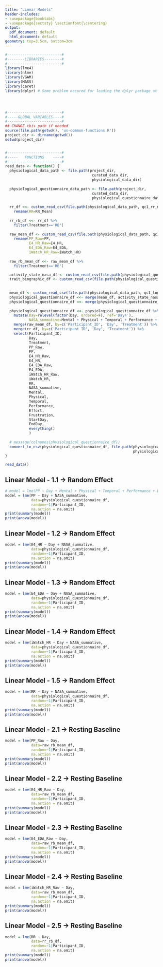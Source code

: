 ```yaml
---
title: "Linear Models"
header-includes:
- \usepackage{booktabs}
- \usepackage{sectsty} \sectionfont{\centering}
output:
  pdf_document: default
  html_document: default
geometry: top=3.5cm, bottom=3cm
---
```





```r
#-------------------------#
#--------LIBRARIES--------#
#-------------------------#
library(lme4)
library(nlme)
library(VGAM)
library(MASS)
library(caret)
library(dplyr) # Some problem occured for loading the dplyr package at the beginning




#-------------------------#
#-----GLOBAL VARIABLES----#
#-------------------------#
## CHANGE this path if needed
source(file.path(getwd(), 'us-common-functions.R'))
project_dir <- dirname(getwd())
setwd(project_dir)



``` 

\newpage
```r
#-------------------------#
#-----   FUNCTIONS    ----#
#-------------------------#
read_data <- function() {
  physiological_data_path <- file.path(project_dir, 
                                        curated_data_dir, 
                                        physiological_data_dir)
  
  physiological_questionnaire_data_path <- file.path(project_dir, 
                                        curated_data_dir, 
                                        physiological_questionnaire_data_dir)
  
  rr_df <<- custom_read_csv(file.path(physiological_data_path, qc1_rr_mean_v1_file_name)) %>% 
    rename(RR=RR_Mean)
  
  rr_rb_df <<- rr_df %>% 
    filter(Treatment=='RB')
  
  raw_mean_df <- custom_read_csv(file.path(physiological_data_path, qc1_lm_mean_v1_file_name)) %>% 
    rename(PP_Raw=PP,
           E4_HR_Raw=E4_HR,
           E4_EDA_Raw=E4_EDA,
           iWatch_HR_Raw=iWatch_HR)
  
  raw_rb_mean_df <<- raw_mean_df %>% 
    filter(Treatment=='RB')

  activity_state_nasa_df <- custom_read_csv(file.path(physiological_questionnaire_data_path, activity_state_nasa_file_name))
  trait_biographic_df <- custom_read_csv(file.path(physiological_questionnaire_data_path, trait_biographic_file_name))
  
  
  mean_df <- custom_read_csv(file.path(physiological_data_path, qc1_log_trans_mean_v1_file_name))
  physiological_questionnaire_df <<- merge(mean_df, activity_state_nasa_df, by=c('Participant_ID', 'Day'))
  physiological_questionnaire_df <<- merge(physiological_questionnaire_df, trait_biographic_df, by='Participant_ID')
  
  physiological_questionnaire_df <<- physiological_questionnaire_df %>% 
    mutate(Day=relevel(factor(Day, ordered=F), ref='Day4'),
           NASA_summative=Mental + Physical + Temporal + Performance + Effort + Frustration) %>%
    merge(raw_mean_df, by=c('Participant_ID', 'Day', 'Treatment')) %>%
    merge(rr_df, by=c('Participant_ID', 'Day', 'Treatment')) %>%
    select(Participant_ID,
           Day,
           Treatment,
           PP_Raw,
           PP,
           E4_HR_Raw,
           E4_HR,
           E4_EDA_Raw,
           E4_EDA,
           iWatch_HR_Raw,
           iWatch_HR,
           RR,
           NASA_summative,
           Mental,
           Physical,
           Temporal,
           Performance,
           Effort,
           Frustration,
           StartDay,
           EndDay,
           everything()
           )
  
  # message(colnames(physiological_questionnaire_df))
  convert_to_csv(physiological_questionnaire_df, file.path(physiological_questionnaire_data_path,
                                                           physiological_questionnaire_file_name))
}
```







<!-- Participant_ID	Day	Treatment	PP	E4_HR	E4_EDA	iWatch_HR	
R	W	Out	SA	SP	I	
Mental	Physical	Temporal	Performance	Effort	Frustration	
StartDay	EndDay	
Position	Department	Google_Scholar_H.index	Working_To_Submit	Proposal_Venue	Proposal_Submitted	Date_Of_Submission_Proposal	Approximate_Date_Of_Submission_Proposal	Received_Funding_Before	Role_In_Proposal	Type_Of_site	Num_Of_Investigators	Size_Of_Grant	Historic_Acceptance_Rate_Of_Venue	Proposal_Importance_To_Career	Conference.Journal_Name	Paper_Submitted	Date_Of_Submission	Approximate_Date_Of_Submission	Prviously_Published_This_Venue	Authorship	NumberOf_Co_Authors	Historic_Acceptance_Rate	Importance_To_Career	How_Long_Working_INDays	Start_Working_Critical_Proposal_Paper	Time_Precedes_Paper_Proposal_InDays	Work_Office	Working_Hours_TypicalWorkday	Working_Hours_BeforeDeadline	Break_After_Hours	Activities_During_Break	Trait_anxiety	Personality_AB	BFI_.Agreeableness	BFI_.Conscientiousness	BFI_.Extraversion	BFI_.Neuroticism	BFI_.Openness	
StartDay_S.Anxiety.Before.Deadline	
EndDay_S.Anxiety.Before.Deadline	
StartDay_S.Anxiety.After.Deadline	
EndDay_S.Anxiety.After.Deadline -->

\newpage
```r
read_data()
```





\newpage
Linear Model - 1.1 -> Random Effect
------------------------------
```r
# model = lme(PP ~ Day + Mental + Physical + Temporal + Performance + Effort + Frustration,
model = lme(PP ~ Day + NASA_summative,
            data=physiological_questionnaire_df,
            random=~1|Participant_ID,
            na.action = na.omit)
print(summary(model))
print(anova(model))
```


\newpage
Linear Model - 1.2 -> Random Effect
------------------------------
```r
model = lme(E4_HR ~ Day + NASA_summative, 
            data=physiological_questionnaire_df,
            random=~1|Participant_ID,
            na.action = na.omit)
print(summary(model))
print(anova(model))
```


\newpage
Linear Model - 1.3 -> Random Effect
------------------------------
```r
model = lme(E4_EDA ~ Day + NASA_summative, 
            data=physiological_questionnaire_df,
            random=~1|Participant_ID,
            na.action = na.omit)
print(summary(model))
print(anova(model))
```


\newpage
Linear Model - 1.4 -> Random Effect
------------------------------
```r
model = lme(iWatch_HR ~ Day + NASA_summative, 
            data=physiological_questionnaire_df,
            random=~1|Participant_ID,
            na.action = na.omit)
print(summary(model))
print(anova(model))
```

\newpage
Linear Model - 1.5 -> Random Effect
------------------------------
```r
model = lme(RR ~ Day + NASA_summative, 
            data=physiological_questionnaire_df,
            random=~1|Participant_ID,
            na.action = na.omit)
print(summary(model))
print(anova(model))
```






\newpage
Linear Model - 2.1 -> Resting Baseline
------------------------------
```r
model = lme(PP_Raw ~ Day,
            data=raw_rb_mean_df,
            random=~1|Participant_ID,
            na.action = na.omit)
print(summary(model))
print(anova(model))
```


\newpage
Linear Model - 2.2 -> Resting Baseline
------------------------------
```r
model = lme(E4_HR_Raw ~ Day, 
            data=raw_rb_mean_df,
            random=~1|Participant_ID,
            na.action = na.omit)
print(summary(model))
print(anova(model))
```


\newpage
Linear Model - 2.3 -> Resting Baseline
------------------------------
```r
model = lme(E4_EDA_Raw ~ Day, 
            data=raw_rb_mean_df,
            random=~1|Participant_ID,
            na.action = na.omit)
print(summary(model))
print(anova(model))
```


\newpage
Linear Model - 2.4 -> Resting Baseline
------------------------------
```r
model = lme(iWatch_HR_Raw ~ Day,
            data=raw_rb_mean_df,
            random=~1|Participant_ID,
            na.action = na.omit)
print(summary(model))
print(anova(model))
```

\newpage
Linear Model - 2.5 -> Resting Baseline
------------------------------
```r
model = lme(RR ~ Day,
            data=rr_rb_df,
            random=~1|Participant_ID,
            na.action = na.omit)
print(summary(model))
print(anova(model))
```




<!-- \newpage -->
<!-- Logistic Model - 1 -->
<!-- ```{r echo=FALSE, warning = FALSE, message = FALSE} -->
<!-- model <- vglm(Day~PP + Mental + Temporal, family=multinomial, data=physiological_questionnaire_df, na.action = na.omit) -->
<!-- print(summary(model)) -->
<!-- ``` -->


<!-- \newpage -->
<!-- Logistic Model - 2 -->
<!-- ```{r echo=FALSE, warning = FALSE, message = FALSE} -->
<!-- model <- vglm(Day~E4_HR, family=multinomial, data=physiological_questionnaire_df, na.action = na.omit) -->
<!-- print(summary(model)) -->
<!-- ``` -->



<!-- \newpage -->
<!-- Linear Discriminant Analysis - 1 -->
<!-- ```{r echo=FALSE, warning = FALSE, message = FALSE} -->
<!-- model <- lda(Day~E4_HR, family=multinomial, data=physiological_questionnaire_df, na.action = na.omit) -->
<!-- print(summary(model)) -->
<!-- ``` -->

